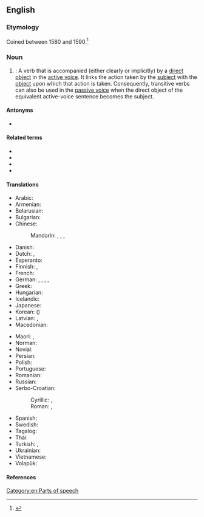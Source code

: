 {{also|transitive-verb}}
==English==
{{wikipedia}}

===Etymology===
Coined between 1580 and 1590.<ref>{{R:Dictionary.com}}</ref>

===Noun===
{{en-noun}}

# {{lb|en|grammar}}: A verb that is accompanied (either clearly or implicitly) by a [[direct object]] in the [[active voice]]. It links the action taken by the [[subject]] with the [[object]] upon which that action is taken. Consequently, transitive verbs can also be used in the [[passive voice]] when the direct object of the equivalent active-voice sentence becomes the subject.

====Antonyms====
* {{l|en|intransitive verb}}

====Related terms====
* {{l|en|monotransitive verb}}
* {{l|en|ditransitive verb}}
* {{l|en|intradirective verb}}
* {{l|en|labile verb}}

====Translations====
{{trans-top|a verb that is accompanied by a direct object}}
* Arabic: {{qualifier|indefinite}} {{t|ar|فِعْل مُتَعَدٍّ|m}}
* Armenian: {{t+|hy|անցողական բայ}}
* Belarusian: {{t|be|перахо́дны дзеясло́ў|m}}
* Bulgarian: {{t|bg|пре́хо́ден глаго́л|m|sc=Cyrl}}
* Chinese:
*: Mandarin: {{t+|cmn|及物動詞|sc=Hani}}, {{t+|cmn|及物动词|tr=jíwù dòngcí|sc=Hani}}, {{t+|cmn|他動詞|sc=Hani}}, {{t+|cmn|他动词|tr=tādòngcí|sc=Hani}}
* Danish: {{t|da|transitivt verbum|n}}
* Dutch: {{t+|nl|overgankelijk werkwoord|n}}, {{t+|nl|transitief werkwoord|n}}
* Esperanto: {{t|eo|transitiva verbo}}
* Finnish: {{t|fi|[[transitiivinen]] [[verbi]]}}, {{t+|fi|transitiiviverbi}}
* French: {{t+|fr|verbe transitif|m}}
* German: {{t+|de|transitives Verb|n}}, {{t|de|transitives Verbum}}, {{t|de|Transitivverb}}, {{t|de|Transitivum}}, {{t|de|Transitiv}}
* Greek: {{t|el|μεταβατικό ρήμα|n}}
* Hungarian: {{t+|hu|tárgyas ige}}
* Icelandic: {{t+|is|áhrifssögn|f}}
* Japanese: {{t+|ja|他動詞|tr=たどうし, tadōshi|sc=Jpan}}
* Korean: {{t+|ko|타동사}} ({{t+|ko|他動詞}})
* Latvian: {{t|lv|pārejošs darbības vārds|m}}, {{t|lv|transitīvs verbs|m}}
* Macedonian: {{t|mk|преоден глагол|m|tr=préoden glágol}}
{{trans-mid}}
* Maori: {{t|mi|kupumahi whiti}}, {{t|mi|tūmahi whiti}}
* Norman: {{t|nrf|vèrbe transitif|m}}
* Novial: {{t|nov|transitiv verbe}}
* Persian: {{t|fa|فعل متعدی|tr=fe'le mota'addi}}
* Polish: {{t+|pl|czasownik przechodni|m-in}}
* Portuguese: {{t|pt|[[verbo]] [[transitivo]]|m}}
* Romanian: {{t|ro|verb tranzitiv|n}}
* Russian: {{t+|ru|перехо́дный глаго́л|m}}
* Serbo-Croatian:
*: Cyrillic: {{t|sh|прелазни глагол|m}}, {{t|sh|пријелазни глагол|m}}
*: Roman: {{t|sh|prelazni glagol|m}}, {{t|sh|prijelazni glagol|m}}
* Spanish: {{t+|es|verbo transitivo|m}}
* Swedish: {{t+|sv|transitivt verb|n}}
* Tagalog: {{t|tl|pandiwang palipat}}
* Thai: {{t+|th|สกรรมกริยา}}
* Turkish: {{t+|tr|geçişli fiil}}, {{t+|tr|geçişli eylem}}
* Ukrainian: {{t|uk|перехідне́ дієсло́во|n|tr=perexidné dijeslóvo|sc=Cyrl}}
* Vietnamese: {{t|vi|ngoại động từ }}
* Volapük: {{t|vo|värb loveädik}}
{{trans-bottom}}

====References====
<references/>

[[Category:en:Parts of speech]]